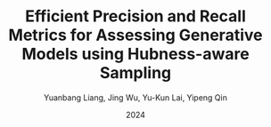 ---
title: "Efficient Precision and Recall Metrics for Assessing Generative Models using Hubness-aware Sampling"
author: "Yuanbang Liang, Jing Wu, Yu-Kun Lai, Yipeng Qin"
year: 2024
journal: "International Conference on Machine Learning (ICML)"
pages: "29682-29699"
date: "2024"
---
